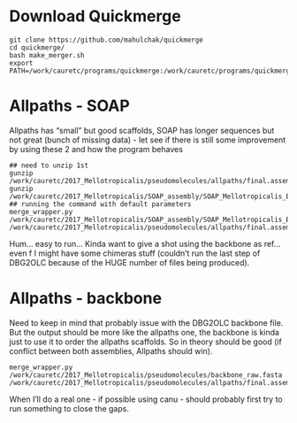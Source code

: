 # Download Quickmerge
```
git clone https://github.com/mahulchak/quickmerge
cd quickmerge/
bash make_merger.sh
export PATH=/work/cauretc/programs/quickmerge:/work/cauretc/programs/quickmerge/MUMmer3.23:$PATH
```

# Allpaths - SOAP

Allpaths has "small" but good scaffolds, SOAP has longer sequences but not great (bunch of missing data) - let see if there is still some improvement by using these 2 and how the program behaves
```
## need to unzip 1st
gunzip /work/cauretc/2017_Mellotropicalis/pseudomolecules/allpaths/final.assembly.fasta.gz
gunzip /work/cauretc/2017_Mellotropicalis/SOAP_assembly/SOAP_Mellotropicalis_BJE3652_genome_33_memory.scafSeq.gz
## running the command with default parameters
merge_wrapper.py /work/cauretc/2017_Mellotropicalis/SOAP_assembly/SOAP_Mellotropicalis_BJE3652_genome_33_memory.scafSeq /work/cauretc/2017_Mellotropicalis/pseudomolecules/allpaths/final.assembly.fasta
```
Hum... easy to run... Kinda want to give a shot using the backbone as ref... even f I might have some chimeras stuff (couldn't run the last step of DBG2OLC because of the HUGE number of files being produced).

# Allpaths - backbone

Need to keep in mind that probably issue with the DBG2OLC backbone file. But the output should be more like the allpaths one, the backbone is kinda just to use it to order the allpaths scaffolds. So in theory should be good (if conflict between both assemblies, Allpaths should win).
```
merge_wrapper.py /work/cauretc/2017_Mellotropicalis/pseudomolecules/backbone_raw.fasta /work/cauretc/2017_Mellotropicalis/pseudomolecules/allpaths/final.assembly.fasta
```
When I'll do a real one - if possible using canu - should probably first try to run something to close the gaps.
